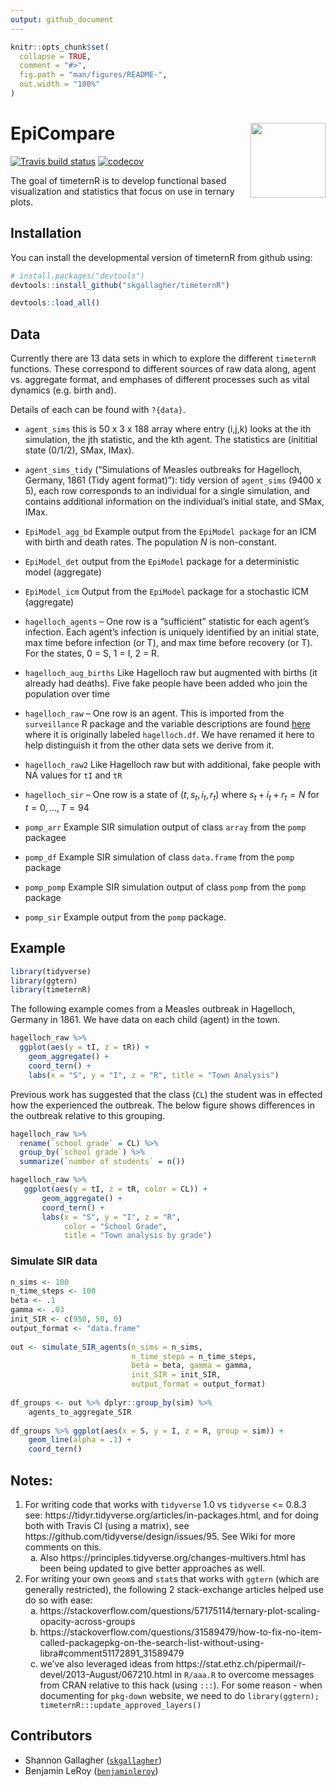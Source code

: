 ```yaml
---
output: github_document
---
```


<!-- README.md is generated from README.Rmd. Please edit that file -->

```r
knitr::opts_chunk$set(
  collapse = TRUE,
  comment = "#>",
  fig.path = "man/figures/README-",
  out.width = "100%"
)
```

# EpiCompare <img src="man/figures/logo.png" align="right" alt="" width="120" />

<!-- badges: start -->
[![Travis build status](https://travis-ci.org/skgallagher/timeternR.svg?branch=master)](https://travis-ci.org/skgallagher/timeternR)
[![codecov](https://codecov.io/gh/skgallagher/timeternR/branch/master/graph/badge.svg)](https://codecov.io/gh/skgallagher/timeternR)
<!-- badges: end -->

The goal of timeternR is to develop functional based visualization and statistics that focus on use in ternary plots.

## Installation

You can install the developmental version of timeternR from github using:

``` r
# install.packages("devtools")
devtools::install_github("skgallagher/timeternR")
```

```r
devtools::load_all()
```
## Data

   Currently there are 13 data sets in which to explore the different `timeternR` functions.  These correspond to different sources of raw data along, agent vs. aggregate format, and emphases of different processes such as vital dynamics (e.g. birth and).
   
   Details of each can be found with `?{data}`.
   
  - `agent_sims` this is 50 x 3 x 188 array where entry (i,j,k) looks at the ith simulation, the jth statistic, and the kth agent.  The statistics are (inititial state (0/1/2), SMax, IMax). 
  
  - `agent_sims_tidy` ("Simulations of Measles outbreaks for Hagelloch, Germany, 1861 (Tidy agent format)"): tidy version of `agent_sims` (9400 x 5), each row corresponds to an individual for a single simulation, and contains additional information on the individual's initial state, and SMax, IMax.
  
  
  - `EpiModel_agg_bd` Example output from the `EpiModel package` for an ICM with birth and death rates.  The population $N$ is non-constant.
  
  - `EpiModel_det` output from the `EpiModel` package for a deterministic model (aggregate)
  
  - `EpiModel_icm` Output from the `EpiModel` package for a stochastic ICM (aggregate)
     

  - `hagelloch_agents` -- One row is a "sufficient" statistic for each agent's infection.  Each agent's infection is uniquely identified by an initial state, max time before infection (or T), and max time before recovery (or T).  For the states, 0 = S, 1 = I, 2 = R.
   
  - `hagelloch_aug_births` Like Hagelloch raw but augmented with births (it already had deaths).  Five fake people have been added who join the population over time
   
      

  - `hagelloch_raw` -- One row is an agent.  This is imported from the `surveillance` R package and the variable descriptions are found [here](https://rdrr.io/rforge/surveillance/man/hagelloch.html) where it is originally labeled `hagelloch.df`.  We have renamed it here to help distinguish it from the other data sets we derive from it.
   
  - `hagelloch_raw2` Like Hagelloch raw but with additional, fake people with NA values for `tI` and `tR`
   
   
  - `hagelloch_sir`  -- One row is a state of $(t, s_t, i_t, r_t)$ where $s_t + i_t + r_t = N$ for $t = 0, \dots, T=94$
   
  - `pomp_arr` Example SIR simulation output of class `array` from the `pomp` packagee
  
  - `pomp_df` Example SIR simulation of class `data.frame` from the `pomp` package

  - `pomp_pomp` Example SIR simulation output of class `pomp` from the `pomp` package
  
  - `pomp_sir` Example output from the `pomp` package.

## Example

```r
library(tidyverse)
library(ggtern)
library(timeternR)
```
The following example comes from a Measles outbreak in Hagelloch, Germany in 1861. We have data on each child (agent) in the town.
```r
hagelloch_raw %>%
  ggplot(aes(y = tI, z = tR)) +
    geom_aggregate() + 
    coord_tern() +
    labs(x = "S", y = "I", z = "R", title = "Town Analysis")
```

Previous work has suggested that the class (`CL`) the student was in effected how the experienced the outbreak. The below figure shows differences in the outbreak relative to this grouping.
```r
hagelloch_raw %>% 
  rename(`school grade` = CL) %>%
  group_by(`school grade`) %>%
  summarize(`number of students` = n())

hagelloch_raw %>%
   ggplot(aes(y = tI, z = tR, color = CL)) +
       geom_aggregate() + 
       coord_tern() +
       labs(x = "S", y = "I", z = "R",
            color = "School Grade",
            title = "Town analysis by grade") 
```


### Simulate SIR data


```r
n_sims <- 100
n_time_steps <- 100
beta <- .1
gamma <- .03
init_SIR <- c(950, 50, 0)
output_format <- "data.frame"
    
out <- simulate_SIR_agents(n_sims = n_sims,
                           n_time_steps = n_time_steps,
                           beta = beta, gamma = gamma,
                           init_SIR = init_SIR,
                           output_format = output_format)
                                 
df_groups <- out %>% dplyr::group_by(sim) %>%
    agents_to_aggregate_SIR  
  
df_groups %>% ggplot(aes(x = S, y = I, z = R, group = sim)) +
    geom_line(alpha = .1) +
    coord_tern()
```


## Notes:
1. For writing code that works with `tidyverse` 1.0 vs `tidyverse` <= 0.8.3 see:
https://tidyr.tidyverse.org/articles/in-packages.html, and for doing both with Travis CI (using a matrix), see https://github.com/tidyverse/design/issues/95. See Wiki for more comments on this.
    a. Also https://principles.tidyverse.org/changes-multivers.html has been being updated to give better approaches as well.
2. For writing your own `geom`s and `stat`s that works with `ggtern` (which are generally restricted), the following 2 stack-exchange articles helped use do so with ease:
    a. https://stackoverflow.com/questions/57175114/ternary-plot-scaling-opacity-across-groups
    b. https://stackoverflow.com/questions/31589479/how-to-fix-no-item-called-packagepkg-on-the-search-list-without-using-libra#comment51172891_31589479
    c. we've also leveraged ideas from https://stat.ethz.ch/pipermail/r-devel/2013-August/067210.html in `R/aaa.R` to overcome messages from CRAN relative to this hack (using `:::`). For some reason - when documenting for `pkg-down` website, we need to do `library(ggtern); timeternR:::update_approved_layers()`


## Contributors

- Shannon Gallagher ([`skgallagher`](https://github.com/skgallagher))
- Benjamin LeRoy ([`benjaminleroy`](https://github.com/benjaminleroy))
